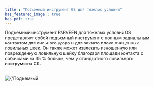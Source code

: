 ```yaml
---
title : "Подъемный инструмент GS для тяжелых условий"
has_featured_image : true
has_pdf: true
---
```


Подъемный инструмент PARVEEN для тяжелых условий GS представляет собой подъемный инструмент с полным радиальным контактом для сильного удара и для захвата плохо очищенных ловильных шеек. Он также может извлекать изношенную или поврежденную ловильную шейку благодаря площади контакта с собачками на 35 % больше, чем у стандартного ловильного инструмента GS.

<br />
<Image src={image} alt={'Подъемный инструмент GS для тяжелых условий'} />